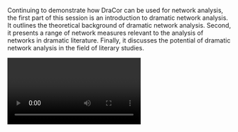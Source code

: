 Continuing to demonstrate how DraCor can be used for network analysis, the first part of this session is an introduction to dramatic network analysis.  It outlines the theoretical background of dramatic network analysis.  Second, it presents a range of network measures relevant to the analysis of networks in dramatic literature.  Finally, it discusses the potential of dramatic network analysis in the field of literary studies.&#x20;

<Video provider="youtube" id="X18jmGm-KbU?si=nDkZFafrMpYDJlXG">

</Video>
